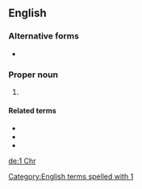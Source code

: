 ==English==

===Alternative forms===
* {{l|en|1 Chron.}}

===Proper noun===
{{en-proper noun}}

# {{abbreviation of|1 Chronicles|lang=en}}

====Related terms====
* {{l|en|Chr}}
* {{l|en|Chron.}}
* {{l|en|2 Chr}}

[[Category:English terms spelled with 1]]

[[de:1 Chr]]